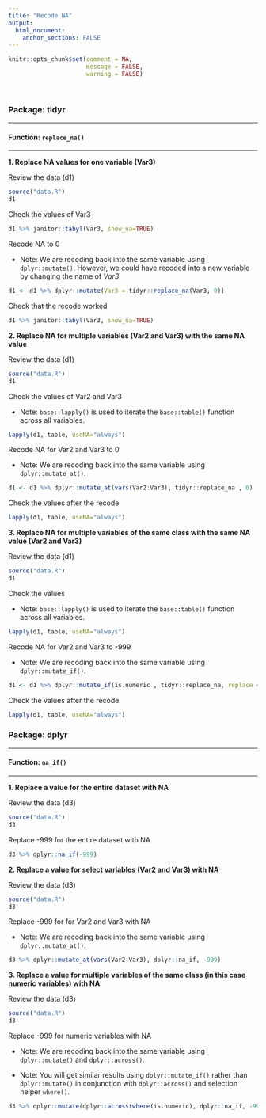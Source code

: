 ```yaml
---
title: "Recode NA"
output: 
  html_document:
    anchor_sections: FALSE
---
```


```r
knitr::opts_chunk$set(comment = NA,
                      message = FALSE,
                      warning = FALSE)
```

<br>

### Package: tidyr

---

#### Function: `replace_na()`

---

**1\. Replace NA values for one variable (Var3)**

Review the data (d1)

```r

source("data.R")
d1

```

Check the values of Var3

```r

d1 %>% janitor::tabyl(Var3, show_na=TRUE)

```

Recode NA to 0

* Note: We are recoding back into the same variable using `dplyr::mutate()`. However, we could have recoded into a new variable by changing the name of *Var3*.

```r

d1 <- d1 %>% dplyr::mutate(Var3 = tidyr::replace_na(Var3, 0))

```

Check that the recode worked

```r

d1 %>% janitor::tabyl(Var3, show_na=TRUE)

```

**2\. Replace NA for multiple variables (Var2 and Var3) with the same NA value**

Review the data (d1)

```r

source("data.R")
d1

```


Check the values of Var2 and Var3

* Note: `base::lapply()` is used to iterate the `base::table()` function across all variables.

```r

lapply(d1, table, useNA="always")

```

Recode NA for Var2 and Var3 to 0

* Note: We are recoding back into the same variable using `dplyr::mutate_at()`. 

```r

d1 <- d1 %>% dplyr::mutate_at(vars(Var2:Var3), tidyr::replace_na , 0)

```

Check the values after the recode

```r

lapply(d1, table, useNA="always") 

```

**3\. Replace NA for multiple variables of the same class with the same NA value (Var2 and Var3)**

Review the data (d1)

```r

source("data.R")
d1

```

Check the values

* Note: `base::lapply()` is used to iterate the `base::table()` function across all variables.

```r

lapply(d1, table, useNA="always") 

```

Recode NA for Var2 and Var3 to -999

* Note: We are recoding back into the same variable using `dplyr::mutate_if()`. 

```r

d1 <- d1 %>% dplyr::mutate_if(is.numeric , tidyr::replace_na, replace = -999)

```

Check the values after the recode

```r

lapply(d1, table, useNA="always") 

```


### Package: dplyr

---

#### Function: `na_if()`

---

**1\. Replace a value for the entire dataset with NA**

Review the data (d3)

```r

source("data.R")
d3

```

Replace -999 for the entire dataset with NA

```r

d3 %>% dplyr::na_if(-999)

```


**2\. Replace a value for select variables (Var2 and Var3) with NA**

Review the data (d3)

```r

source("data.R")
d3

```

Replace -999 for for Var2 and Var3 with NA

* Note: We are recoding back into the same variable using `dplyr::mutate_at()`. 

```r

d3 %>% dplyr::mutate_at(vars(Var2:Var3), dplyr::na_if, -999) 

```

**3\. Replace a value for multiple variables of the same class (in this case numeric variables) with NA**

Review the data (d3)

```r

source("data.R")
d3

```

Replace -999 for numeric variables with NA

* Note: We are recoding back into the same variable using `dplyr::mutate()` and `dplyr::across()`.

* Note: You will get similar results using `dplyr::mutate_if()` rather than `dplyr::mutate()` in conjunction with `dplyr::across()` and selection helper `where()`.

```r

d3 %>% dplyr::mutate(dplyr::across(where(is.numeric), dplyr::na_if, -999))

```

